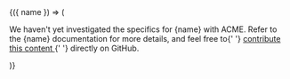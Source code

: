 <DocConfig>
  {({ name }) => (
    <p>
      We haven't yet investigated the specifics for {name} with ACME. Refer to
      the {name} documentation for more details, and feel free to{' '}
      <a href="https://github.com/smallstep/practicalzt">
        contribute this content
      </a>{' '}
      directly on GitHub.
    </p>
  )}
</DocConfig>
